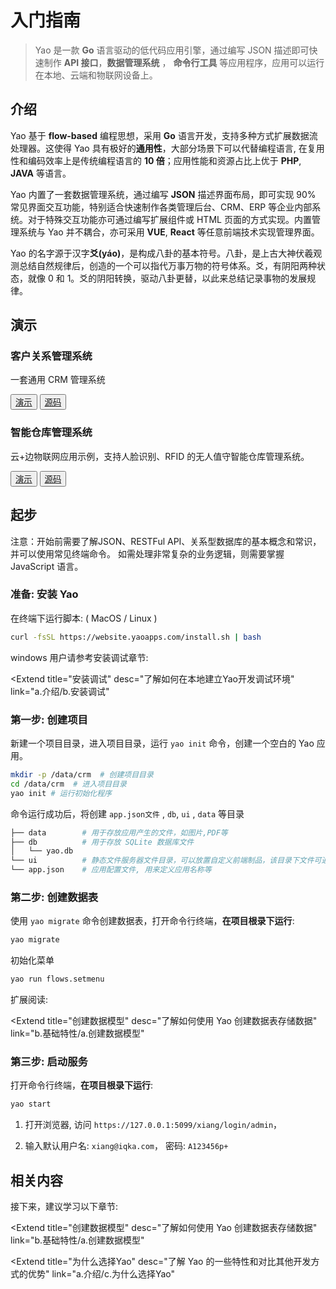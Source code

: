 # 入门指南

<blockquote>
  Yao 是一款 <strong>Go</strong> 语言驱动的低代码应用引擎，通过编写 JSON
  描述即可快速制作 <strong>API 接口</strong>，<strong>数据管理系统</strong> ，
  <strong>命令行工具</strong>
  等应用程序，应用可以运行在本地、云端和物联网设备上。
</blockquote>

## 介绍

Yao 基于 **flow-based** 编程思想，采用 **Go** 语言开发，支持多种方式扩展数据流处理器。这使得 Yao 具有极好的**通用性**，大部分场景下可以代替编程语言, 在复用性和编码效率上是传统编程语言的 **10 倍**；应用性能和资源占比上优于 **PHP**, **JAVA** 等语言。

Yao 内置了一套数据管理系统，通过编写 **JSON** 描述界面布局，即可实现 90% 常见界面交互功能，特别适合快速制作各类管理后台、CRM、ERP 等企业内部系统。对于特殊交互功能亦可通过编写扩展组件或 HTML 页面的方式实现。内置管理系统与 Yao 并不耦合，亦可采用 **VUE**, **React** 等任意前端技术实现管理界面。

Yao 的名字源于汉字**爻(yáo)**，是构成八卦的基本符号。八卦，是上古大神伏羲观测总结自然规律后，创造的一个可以指代万事万物的符号体系。爻，有阴阳两种状态，就像 0 和 1。爻的阴阳转换，驱动八卦更替，以此来总结记录事物的发展规律。

## 演示

### 客户关系管理系统

一套通用 CRM 管理系统

<Button className="mr_12" type="primary">
  <a
    href="https://demo-crm.yaoapps.com/xiang/login/admin?autoLogin=true"
    target="_blank"
  >
    演示
  </a>
</Button>

<Button>
  <a href="https://github.com/yaoapp/crm" target="_blank">
    源码
  </a>
</Button>

### 智能仓库管理系统

云+边物联网应用示例，支持人脸识别、RFID 的无人值守智能仓库管理系统。

<Button className="mr_12" type="primary">
  <a
    href="https://demo-wms.yaoapps.com/xiang/login/admin?autoLogin=true"
    target="_blank"
  >
    演示
  </a>
</Button>

<Button>
  <a href="https://github.com/yaoapp/warehouse" target="_blank">
    源码
  </a>
</Button>

## 起步

<Notice type="warning">
  注意：开始前需要了解JSON、RESTFul
  API、关系型数据库的基本概念和常识，并可以使用常见终端命令。
  如需处理非常复杂的业务逻辑，则需要掌握 JavaScript 语言。
</Notice>

### 准备: 安装 Yao

在终端下运行脚本: ( MacOS / Linux )

```bash
curl -fsSL https://website.yaoapps.com/install.sh | bash
```

windows 用户请参考安装调试章节:

<Extend
  title="安装调试"
  desc="了解如何在本地建立Yao开发调试环境"
  link="a.介绍/b.安装调试"
></Extend>

### 第一步: 创建项目

新建一个项目目录，进入项目目录，运行 `yao init` 命令，创建一个空白的 Yao 应用。

```bash
mkdir -p /data/crm  # 创建项目目录
cd /data/crm  # 进入项目目录
yao init # 运行初始化程序
```

命令运行成功后，将创建 `app.json文件` , `db`, `ui` , `data` 等目录

```bash
├── data        # 用于存放应用产生的文件，如图片,PDF等
├── db          # 用于存放 SQLite 数据库文件
│   └── yao.db
└── ui          # 静态文件服务器文件目录，可以放置自定义前端制品，该目录下文件可通过 http://host:port/文件名称 访问。
└── app.json    # 应用配置文件, 用来定义应用名称等
```

### 第二步: 创建数据表

使用 `yao migrate` 命令创建数据表，打开命令行终端，**在项目根录下运行**:

```bash
yao migrate
```

初始化菜单

```bash
yao run flows.setmenu
```

扩展阅读:

<Extend
  title="创建数据模型"
  desc="了解如何使用 Yao 创建数据表存储数据"
  link="b.基础特性/a.创建数据模型"
></Extend>

### 第三步: 启动服务

打开命令行终端，**在项目根录下运行**:

```bash
yao start
```

1. 打开浏览器, 访问 `https://127.0.0.1:5099/xiang/login/admin`，

2. 输入默认用户名: `xiang@iqka.com`， 密码: `A123456p+`

## 相关内容

接下来，建议学习以下章节:

<Extend
  title="创建数据模型"
  desc="了解如何使用 Yao 创建数据表存储数据"
  link="b.基础特性/a.创建数据模型"
></Extend>

<Extend
  title="为什么选择Yao"
  desc="了解 Yao 的一些特性和对比其他开发方式的优势"
  link="a.介绍/c.为什么选择Yao"
></Extend>

<Div style={{ display: "flex", justifyContent: "right" }}>
  <Link type="next" title="安装调试" link="a.介绍/b.安装调试"></Link>
</Div>
